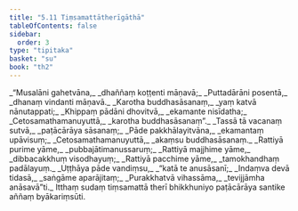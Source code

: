 ```yaml
---
title: "5.11 Tiṃsamattātherīgāthā"
tableOfContents: false
sidebar:
  order: 3
type: "tipitaka"
basket: "su"
book: "th2"
---
```



<DynamicBreadcrumb />

<Division number="117" book="th2" bookNo="19" page="392">

<Paragraph number="169" type="verses" book="th2">
_“Musalāni gahetvāna,_  
_dhaññaṃ koṭṭenti māṇavā;_  
_Puttadārāni posentā,_  
_dhanaṃ vindanti māṇavā._  

</Paragraph>

</Division>
<Division number="118" book="th2" bookNo="19" page="392">

<Paragraph number="170" type="verses" book="th2">
_Karotha buddhasāsanaṃ,_  
_yaṃ katvā nānutappati;_  
_Khippaṃ pādāni dhovitvā,_  
_ekamante nisīdatha;_  
_Cetosamathamanuyuttā,_  
_karotha buddhasāsanaṃ”._  

</Paragraph>

</Division>
<Division number="119" book="th2" bookNo="19" page="392">

<Paragraph number="171" type="verses" book="th2">
_Tassā tā vacanaṃ sutvā,_  
_paṭācārāya sāsanaṃ;_  
_Pāde pakkhālayitvāna,_  
_ekamantaṃ upāvisuṃ;_  
_Cetosamathamanuyuttā,_  
_akaṃsu buddhasāsanaṃ._  

</Paragraph>

</Division>
<Division number="120" book="th2" bookNo="19" page="393">

<Paragraph number="172" type="verses" book="th2">
_Rattiyā purime yāme,_  
_pubbajātimanussaruṃ;_  
_Rattiyā majjhime yāme,_  
_dibbacakkhuṃ visodhayuṃ;_  
_Rattiyā pacchime yāme,_  
_tamokhandhaṃ padālayuṃ._  

</Paragraph>

</Division>
<Division number="121" book="th2" bookNo="19" page="393">

<Paragraph number="173" type="verses" book="th2">
_Uṭṭhāya pāde vandiṃsu,_  
_“katā te anusāsanī;_  
_Indaṃva devā tidasā,_  
_saṅgāme aparājitaṃ;_  
_Purakkhatvā vihassāma,_  
_tevijjāmha anāsavā”ti._  

</Paragraph>

<Paragraph number="174" book="th2">
Itthaṃ sudaṃ tiṃsamattā therī bhikkhuniyo paṭācārāya santike aññaṃ byākariṃsūti.
</Paragraph>
</Division>